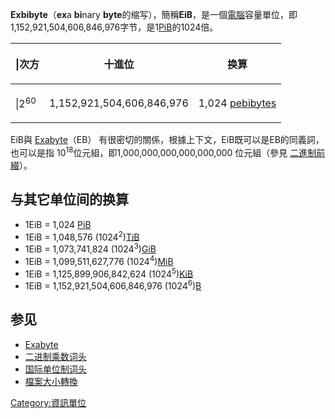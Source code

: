 {{unreferenced|time=2009-9-29}}

{{字节单位}}
'''Exbibyte'''（'''ex'''a '''bi'''nary '''byte'''的缩写），簡稱'''EiB'''，是一個[[電腦|電腦]]容量單位，即1,152,921,504,606,846,976字节，是1[[Pebibyte|PiB]]的1024倍。
{| class="wikitable"
|-
! |次方 || 十進位 || 换算 
|-
| |2<sup>60</sup> || 1,152,921,504,606,846,976 || 1,024 [[pebibyte|pebibyte]]s
|}

EiB與 [[Exabyte|Exabyte]]（EB） 有很密切的關係，根據上下文，EiB既可以是EB的同義詞，也可以是指 10<sup>18</sup>位元組，即1,000,000,000,000,000,000 位元組（參見 [[二進制前綴|二進制前綴]]）。

== 与其它单位间的换算 ==
*1EiB = 1,024 [[Pebibyte|PiB]] 
*1EiB = 1,048,576 (1024<sup>2</sup>)[[TiB|TiB]] 
*1EiB = 1,073,741,824 (1024<sup>3</sup>)[[GiB|GiB]]
*1EiB = 1,099,511,627,776 (1024<sup>4</sup>)[[MiB|MiB]]
*1EiB = 1,125,899,906,842,624 (1024<sup>5</sup>)[[KiB|KiB]]
*1EiB = 1,152,921,504,606,846,976 (1024<sup>6</sup>)[[B|B]]

== 参见 ==
*[[Exabyte|Exabyte]]
*[[二进制乘数词头|二进制乘数词头]]
*[[国际单位制词头|国际单位制词头]]
*[[檔案大小轉換|檔案大小轉換]]

[[Category:資訊單位|Category:資訊單位]]